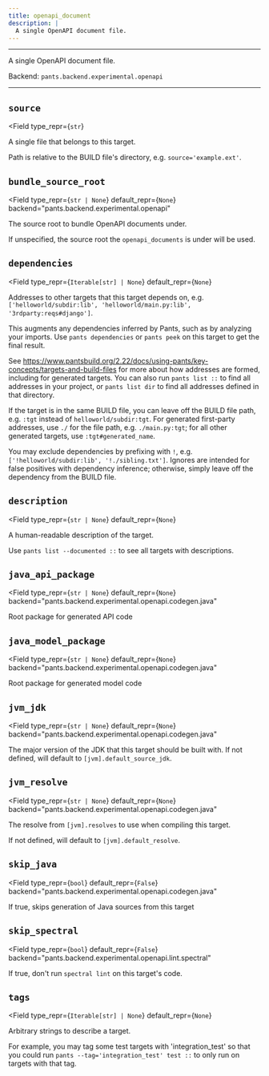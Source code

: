 ```yaml
---
title: openapi_document
description: |
  A single OpenAPI document file.
---
```



---

A single OpenAPI document file.

Backend: <span className="color--primary">`pants.backend.experimental.openapi`</span>

---

<span className={styles.options}>

## `source`

<Field
    type_repr={`str`}
>

A single file that belongs to this target.

Path is relative to the BUILD file&#x27;s directory, e.g. `source='example.ext'`.

</Field>

## `bundle_source_root`

<Field
    type_repr={`str | None`}
    default_repr={`None`}
    backend="pants.backend.experimental.openapi"
>

The source root to bundle OpenAPI documents under.

If unspecified, the source root the `openapi_documents` is under will be used.

</Field>

## `dependencies`

<Field
    type_repr={`Iterable[str] | None`}
    default_repr={`None`}
>

Addresses to other targets that this target depends on, e.g. `['helloworld/subdir:lib', 'helloworld/main.py:lib', '3rdparty:reqs#django']`.

This augments any dependencies inferred by Pants, such as by analyzing your imports. Use `pants dependencies` or `pants peek` on this target to get the final result.

See https://www.pantsbuild.org/2.22/docs/using-pants/key-concepts/targets-and-build-files for more about how addresses are formed, including for generated targets. You can also run `pants list ::` to find all addresses in your project, or `pants list dir` to find all addresses defined in that directory.

If the target is in the same BUILD file, you can leave off the BUILD file path, e.g. `:tgt` instead of `helloworld/subdir:tgt`. For generated first-party addresses, use `./` for the file path, e.g. `./main.py:tgt`; for all other generated targets, use `:tgt#generated_name`.

You may exclude dependencies by prefixing with `!`, e.g. `['!helloworld/subdir:lib', '!./sibling.txt']`. Ignores are intended for false positives with dependency inference; otherwise, simply leave off the dependency from the BUILD file.

</Field>

## `description`

<Field
    type_repr={`str | None`}
    default_repr={`None`}
>

A human-readable description of the target.

Use `pants list --documented ::` to see all targets with descriptions.

</Field>

## `java_api_package`

<Field
    type_repr={`str | None`}
    default_repr={`None`}
    backend="pants.backend.experimental.openapi.codegen.java"
>

Root package for generated API code

</Field>

## `java_model_package`

<Field
    type_repr={`str | None`}
    default_repr={`None`}
    backend="pants.backend.experimental.openapi.codegen.java"
>

Root package for generated model code

</Field>

## `jvm_jdk`

<Field
    type_repr={`str | None`}
    default_repr={`None`}
    backend="pants.backend.experimental.openapi.codegen.java"
>

The major version of the JDK that this target should be built with. If not defined, will default to `[jvm].default_source_jdk`.

</Field>

## `jvm_resolve`

<Field
    type_repr={`str | None`}
    default_repr={`None`}
    backend="pants.backend.experimental.openapi.codegen.java"
>

The resolve from `[jvm].resolves` to use when compiling this target.

If not defined, will default to `[jvm].default_resolve`.

</Field>

## `skip_java`

<Field
    type_repr={`bool`}
    default_repr={`False`}
    backend="pants.backend.experimental.openapi.codegen.java"
>

If true, skips generation of Java sources from this target

</Field>

## `skip_spectral`

<Field
    type_repr={`bool`}
    default_repr={`False`}
    backend="pants.backend.experimental.openapi.lint.spectral"
>

If true, don&#x27;t run `spectral lint` on this target&#x27;s code.

</Field>

## `tags`

<Field
    type_repr={`Iterable[str] | None`}
    default_repr={`None`}
>

Arbitrary strings to describe a target.

For example, you may tag some test targets with &#x27;integration_test&#x27; so that you could run `pants --tag='integration_test' test ::` to only run on targets with that tag.

</Field>

</span>
